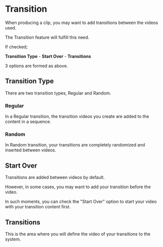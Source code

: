 # Transition


When producing a clip, you may want to add transitions between the videos used.

The Transition feature will fulfill this need.

If checked;

**Transition Type** - **Start Over** - **Transitions**

3 options are formed as above.


## Transition Type

There are two transition types, Regular and Random.

### Regular

In a Regular transition, the transition videos you create are added to the content in a sequence.



### Random

In Random transition, your transitions are completely randomized and inserted between videos.


## Start Over

Transitions are added between videos by default.

However, in some cases, you may want to add your transition before the video.

In such moments, you can check the "Start Over" option to start your video with your transition content first.


## Transitions

This is the area where you will define the video of your transitions to the system.